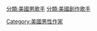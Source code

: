 {{Commonscat|Male singer-songwriters from the United States}}
[[分類:美國男歌手|分類:美國男歌手]]
[[Category:美國男性作家|Category:美國男性作家]]
[[分類:美國創作歌手|分類:美國創作歌手]]